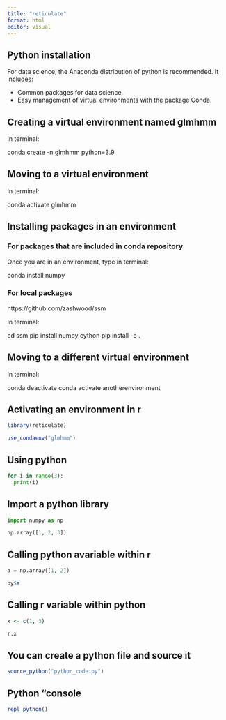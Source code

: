 ```yaml
---
title: "reticulate"
format: html
editor: visual
---
```


## Python installation
 
For data science, the Anaconda distribution of python is recommended. It includes:

  - Common packages for data science. 
  - Easy management of virtual environments with the package Conda.
  

## Creating a virtual environment named glmhmm

In terminal:

conda create -n glmhmm python=3.9


## Moving to a virtual environment 

In terminal: 

conda activate glmhmm


## Installing packages in an environment

### For packages that are included in conda repository

Once you are in an environment, type in terminal:

conda install numpy 


### For local packages 

https://github.com/zashwood/ssm

In terminal:

cd ssm
pip install numpy cython
pip install -e .

## Moving to a different virtual environment 

In terminal: 

conda deactivate 
conda activate anotherenvironment


## Activating an environment in r

```r
library(reticulate)

use_condaenv("glmhmm")
```


## Using python 

```python
for i in range(3):
  print(i)
```

## Import a python library

```python
import numpy as np
```

```python
np.array([1, 2, 3])
```


## Calling python avariable within r

```python
a = np.array([1, 2])
```


```r
py$a
```


## Calling r variable within python 

```r
x <- c(1, 3)
```

```python
r.x
```

## You can create a python file and source it

```r
source_python("python_code.py")
```

## Python "console
```r
repl_python()
```



